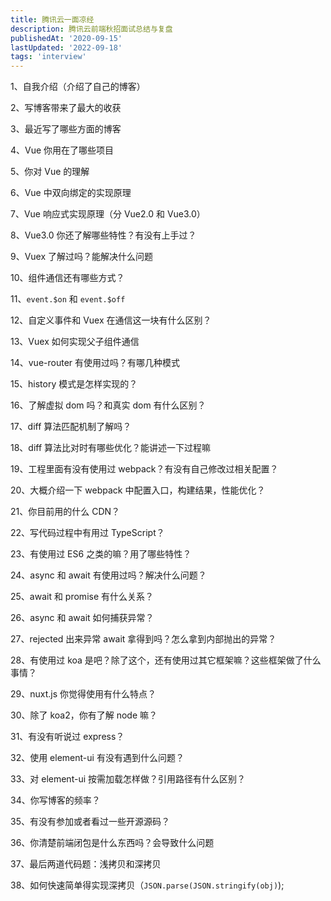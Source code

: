 ```yaml
---
title: 腾讯云一面凉经
description: 腾讯云前端秋招面试总结与复盘
publishedAt: '2020-09-15'
lastUpdated: '2022-09-18'
tags: 'interview'
---
```


1、自我介绍（介绍了自己的博客）

2、写博客带来了最大的收获

3、最近写了哪些方面的博客

4、Vue 你用在了哪些项目

5、你对 Vue 的理解

6、Vue 中双向绑定的实现原理

7、Vue 响应式实现原理（分 Vue2.0 和 Vue3.0）

8、Vue3.0 你还了解哪些特性？有没有上手过？

9、Vuex 了解过吗？能解决什么问题

10、组件通信还有哪些方式？

11、`event.$on` 和 `event.$off `

12、自定义事件和 Vuex 在通信这一块有什么区别？

13、Vuex 如何实现父子组件通信

14、vue-router 有使用过吗？有哪几种模式

15、history 模式是怎样实现的？

16、了解虚拟 dom 吗？和真实 dom 有什么区别？

17、diff 算法匹配机制了解吗？

18、diff 算法比对时有哪些优化？能讲述一下过程嘛

19、工程里面有没有使用过 webpack？有没有自己修改过相关配置？

20、大概介绍一下 webpack 中配置入口，构建结果，性能优化？

21、你目前用的什么 CDN？

22、写代码过程中有用过 TypeScript？

23、有使用过 ES6 之类的嘛？用了哪些特性？

24、async 和 await 有使用过吗？解决什么问题？

25、await 和 promise 有什么关系？

26、async 和 await 如何捕获异常？

27、rejected 出来异常 await 拿得到吗？怎么拿到内部抛出的异常？

28、有使用过 koa 是吧？除了这个，还有使用过其它框架嘛？这些框架做了什么事情？

29、nuxt.js 你觉得使用有什么特点？

30、除了 koa2，你有了解 node 嘛？

31、有没有听说过 express？

32、使用 element-ui 有没有遇到什么问题？

33、对 element-ui 按需加载怎样做？引用路径有什么区别？

34、你写博客的频率？

35、有没有参加或者看过一些开源源码？

36、你清楚前端闭包是什么东西吗？会导致什么问题

37、最后两道代码题：浅拷贝和深拷贝

38、如何快速简单得实现深拷贝（`JSON.parse(JSON.stringify(obj)`);
